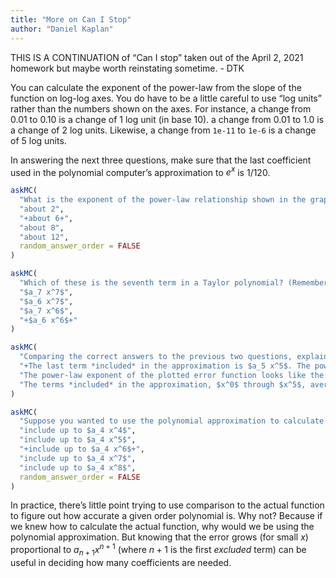 ```yaml
---
title: "More on Can I Stop"
author: "Daniel Kaplan"
---
```


THIS IS A CONTINUATION of "Can I stop" taken out of the April 2, 2021 homework but maybe worth reinstating sometime. - DTK

You can calculate the exponent of the power-law from the slope of the function on log-log axes. You do have to be a little careful to use "log units" rather than the numbers shown on the axes. For instance, a change from 0.01 to 0.10 is a change of 1 log unit (in base 10). a change from 0.01 to 1.0 is a change of 2 log units. Likewise, a change from `1e-11` to `1e-6` is a change of 5 log units.

In answering the next three questions, make sure that the last coefficient used in the polynomial computer's approximation to $e^x$ is 1/120.

```r
askMC(
  "What is the exponent of the power-law relationship shown in the graph when $p()$ is calculated with the first seven coefficients for $e^x$?",
  "about 2",
  "+about 6+",
  "about 8",
  "about 12",
  random_answer_order = FALSE
)
```

```r
askMC(
  "Which of these is the seventh term in a Taylor polynomial? (Remember, $a_0$ is the *first term*, while $a_1 x$ is the second term.)",
  "$a_7 x^7$",
  "$a_6 x^7$",
  "$a_7 x^6$",
  "+$a_6 x^6$+"
)
```

```r
askMC(
  "Comparing the correct answers to the previous two questions, explain what is going on.",
  "+The last term *included* in the approximation is $a_5 x^5$. The power-law has the same exponent as the first *excluded* term, $a_6 x^6$.+",
  "The power-law exponent of the plotted error function looks like the last term *included* in the approximation, that is, $a_5 x^5$.",
  "The terms *included* in the approximation, $x^0$ through $x^5$, average out to about 3. This is what sets the exponent in the power-law function."
)
```

```r
askMC(
  "Suppose you wanted to use the polynomial approximation to calculate $e^x$ anywhere on the interval $-1 < x < 1$. What is the smallest number of terms would you need to include so that the worst case error is no more than 0.001? (Hint: You may need to zoom in on the plotting domain close to $x=1$.",
  "include up to $a_4 x^4$",
  "include up to $a_4 x^5$",
  "+include up to $a_4 x^6$+",
  "include up to $a_4 x^7$",
  "include up to $a_4 x^8$",
  random_answer_order = FALSE
)
```

In practice, there's little point trying to use comparison to the actual function to figure out how accurate a given order polynomial is. Why not? Because if we knew how to calculate the actual function, why would we be using the polynomial approximation. But knowing that the error grows (for small $x$) proportional to $a_{n+1} x^{n+1}$ (where $n+1$ is the first *excluded* term) can be useful in deciding how many coefficients are needed.

